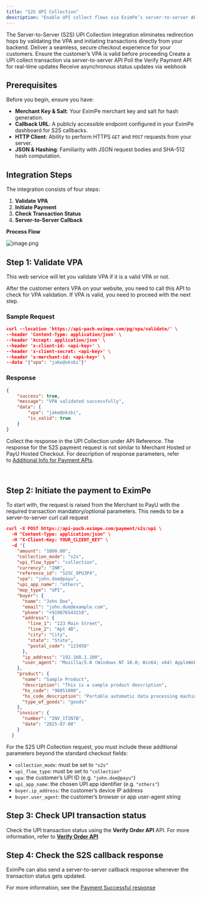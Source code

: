 ```yaml
---
title: "S2S UPI Collection"
description: "Enable UPI collect flows via EximPe’s server-to-server API with minimal redirection"
---
```


<Note>
  The Server-to-Server (S2S) UPI Collection integration eliminates redirection hops by validating the VPA and initiating transactions directly from your backend. Deliver a seamless, secure checkout experience for your customers.
</Note>

<CardGroup cols={4}>
  <Card title="Validate VPA" icon="user-check" href="#step-1-validate-vpa">
    Ensure the customer’s VPA is valid before proceeding
  </Card>
  <Card title="Initiate Payment" icon="credit-card" href="#step-2-initiate-payment">
    Create a UPI collect transaction via server-to-server API
  </Card>
  <Card title="Check Status" icon="clock" href="#step-3-check-transaction-status">
    Poll the Verify Payment API for real-time updates
  </Card>
  <Card title="Server Callback" icon="server" href="#step-4-server-to-server-callback-response">
    Receive asynchronous status updates via webhook
  </Card>
</CardGroup>

## Prerequisites

Before you begin, ensure you have:

- **Merchant Key & Salt**: Your EximPe merchant key and salt for hash generation.
- **Callback URL**: A publicly accessible endpoint configured in your EximPe dashboard for S2S callbacks.
- **HTTP Client**: Ability to perform HTTPS `GET` and `POST` requests from your server.
- **JSON & Hashing**: Familiarity with JSON request bodies and SHA-512 hash computation.

## Integration Steps

The integration consists of four steps:

1. **Validate VPA**
2. **Initiate Payment**
3. **Check Transaction Status**
4. **Server-to-Server Callback**

**Process Flow**

![image.png](/images/image.png)

## Step 1: Validate VPA

This web service will let you validate VPA if it is a valid VPA or not.

After the customer enters VPA on your website, you need to call this API to check for VPA validation. If VPA is valid, you need to proceed with the next step.

### Sample Request

```json
curl --location 'https://api-pacb.eximpe.com/pg/vpa/validate/' \
--header 'Content-Type: application/json' \
--header 'Accept: application/json' \
--header 'x-client-id: <api-key>' \
--header 'x-client-secret: <api-key>' \
--header 'x-merchant-id: <api-key>' \
--data '{"vpa": "jake@oksbi"}'
```

### Response

```json
{
    "success": true,
    "message": "VPA validated successfully",
    "data": {
        "vpa": "jake@oksbi",
        "is_valid": true
    }
}
```

Collect the response in the UPI Collection under API Reference. The response for the S2S payment request is not similar to Merchant Hosted or PayU Hosted Checkout. For description of response parameters, refer to [Additional Info for Payment APIs](https://docs.payu.in/reference/addl_info-payment-apis#response-for-initial-server-to-server-request).

 

## Step 2: Initiate the payment to EximPe

To start with, the request is raised from the Merchant to PayU with the required transaction mandatory/optional parameters. This needs to be a server-to-server curl call request

```json
curl -X POST https://api-pacb.eximpe.com/payment/s2s/upi \
  -H "Content-Type: application/json" \
  -H "X-Client-Key: YOUR_CLIENT_KEY" \
  -d '{
    "amount": "1000.00",
    "collection_mode": "s2s",
    "upi_flow_type": "collection",
    "currency": "INR",
    "reference_id": "S2SC_9PU3P4",
    "vpa": "john.doe@payu",
    "upi_app_name": "others",
    "mop_type": "UPI",
    "buyer": {
      "name": "John Doe",
      "email": "john.doe@example.com",
      "phone": "+919876543210",
      "address": {
        "line_1": "123 Main Street",
        "line_2": "Apt 4B",
        "city": "City",
        "state": "State",
        "postal_code": "123456"
      },
      "ip_address": "192.168.1.100",
      "user_agent": "Mozilla/5.0 (Windows NT 10.0; Win64; x64) AppleWebKit/537.36 (KHTML, like Gecko) Chrome/91.0.4472.124 Safari/537.36"
    },
    "product": {
      "name": "Sample Product",
      "description": "This is a sample product description",
      "hs_code": "98051000",
      "hs_code_description": "Portable automatic data processing machines",
      "type_of_goods": "goods"
    },
    "invoice": {
      "number": "INV_1T2N7B",
      "date": "2025-07-08"
    }
  }
```

<Note>
  For the S2S UPI Collection request, you must include these additional parameters beyond the standard checkout fields:

  - `collection_mode`: must be set to `"s2s"`
  - `upi_flow_type`: must be set to `"collection"`
  - `vpa`: the customer’s UPI ID (e.g. `"john.doe@payu"`)
  - `upi_app_name`: the chosen UPI app identifier (e.g. `"others"`)
  - `buyer.ip_address`: the customer’s device IP address
  - `buyer.user_agent`: the customer’s browser or app user-agent string
</Note>

## Step 3: Check UPI transaction status

Check the UPI transaction status using the **Verify Order API** API. For more information, refer to **<u>Verify Order API</u>**

## Step 4: Check the S2S callback response

EximPe can also send a server-to-server callback response whenever the transaction status gets updated.

For more information, see the [Payment Successful response](https://docs.eximpe.com/api-reference/webhooks/payment-successful)